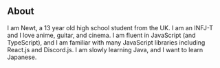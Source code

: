 ## About

I am Newt, a 13 year old high school student from the UK. I am an INFJ-T and I love anime, guitar, and cinema.
I am fluent in JavaScript (and TypeScript), and I am familiar with many JavaScript libraries including React.js and Discord.js. I am slowly learning Java, and I want to learn Japanese.
